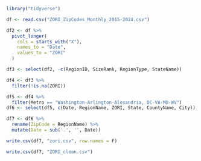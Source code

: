 ```r
library("tidyverse")
```

```r
df <- read.csv("ZORI_ZipCodes_Monthly_2015-2024.csv")
```

```r
df2 <- df %>%
  pivot_longer(
    cols = starts_with("X"),
    names_to = "Date",
    values_to = "ZORI"
  )
```

```r
df3 <- select(df2, -c(RegionID, SizeRank, RegionType, StateName))
```

```r
df4 <- df3 %>%
  filter(!is.na(ZORI))
```

```r
df5 <- df4 %>%
  filter(Metro == "Washington-Arlington-Alexandria, DC-VA-MD-WV")
df6 <- select(df5, c(Date, RegionName, ZORI, State, CountyName, City))
```

```r
df7 <- df6 %>%
  rename(ZipCode = RegionName) %>%
  mutate(Date = sub('.', '', Date))

write.csv(df7, "zori.csv", row.names = F)
```

```r
write.csv(df7, "ZORI_clean.csv")
```

